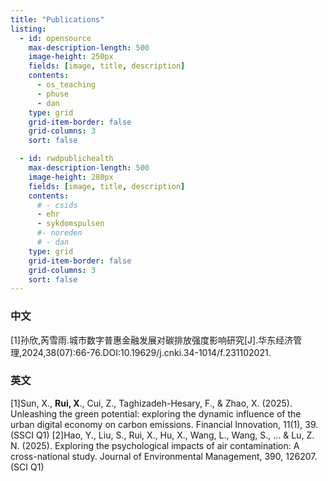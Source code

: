 ```yaml
---
title: "Publications"
listing:
  - id: opensource
    max-description-length: 500
    image-height: 250px
    fields: [image, title, description]
    contents:
      - os_teaching
      - phuse
      - dan
    type: grid
    grid-item-border: false
    grid-columns: 3
    sort: false

  - id: rwdpublichealth
    max-description-length: 500
    image-height: 280px
    fields: [image, title, description]
    contents: 
      # - csids
      - ehr
      - sykdomspulsen
      #- noreden
      # - dan
    type: grid
    grid-item-border: false
    grid-columns: 3
    sort: false
---
```



### 中文
[1]孙欣,芮雪雨.城市数字普惠金融发展对碳排放强度影响研究[J].华东经济管理,2024,38(07):66-76.DOI:10.19629/j.cnki.34-1014/f.231102021.



::: {#rwdpublichealth}
:::


### 英文
[1]Sun, X., **Rui, X**., Cui, Z., Taghizadeh-Hesary, F., & Zhao, X. (2025). Unleashing the green potential: exploring the dynamic influence of the urban digital economy on carbon emissions. Financial Innovation, 11(1), 39. (SSCI Q1)
[2]Hao, Y., Liu, S., Rui, X., Hu, X., Wang, L., Wang, S., ... & Lu, Z. N. (2025). Exploring the psychological impacts of air contamination: A cross-national study. Journal of Environmental Management, 390, 126207. (SCI Q1)


::: {#opensource}
:::





